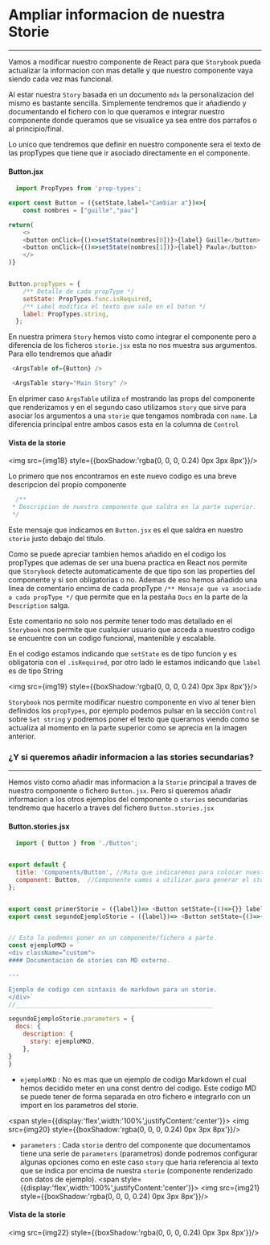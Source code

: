 





<Meta title="Formación/Storybook/Conocimientos - Basicos/Componentes.stories.mdx/Stories - Documentación"/>


# Ampliar informacion de nuestra Storie
---
Vamos a modificar nuestro componente de React para que `Storybook` pueda actualizar la informacion con mas detalle y que nuestro componente vaya siendo cada vez mas funcional. 

Al estar nuestra `Story` basada en un documento `mdx` la personalizacion del mismo es bastante sencilla. Simplemente tendremos que ir añadiendo y documentando el fichero con 
lo que queramos e integrar nuestro componente donde queramos que se visualice ya sea entre dos parrafos o al principio/final.

Lo unico que tendremos que definir en nuestro componente sera el texto de las propTypes que tiene que ir asociado directamente en el componente.
#### Button.jsx
```javascript
  import PropTypes from 'prop-types';

export const Button = ({setState,label="Cambiar a"})=>{
    const nombres = ["guille","pau"]

return(
    <>
    <button onClick={()=>setState(nombres[0])}>{label} Guille</button>
    <button onClick={()=>setState(nombres[1])}>{label} Paula</button>
    </>
)}


Button.propTypes = {
    /** Detalle de cada propType */
    setState: PropTypes.func.isRequired,
    /** Label modifica el texto que sale en el boton */
    label: PropTypes.string,
  };

```

En nuestra primera `Story` hemos visto como integrar el componente pero a diferencia de los ficheros `storie.jsx` esta no nos muestra sus argumentos. Para ello tendremos que añadir
```javascript
 <ArgsTable of={Button} />

 <ArgsTable story="Main Story" />
```
En elprimer caso `ArgsTable` utiliza `of` mostrando las props del componente que renderizamos y en el segundo caso utilizamos
`story` que sirve para asociar los argumentos a una `storie` que tengamos nombrada con `name`. La diferencia principal entre ambos casos 
esta en la columna de `Control`

#### Vista de la storie

<img src={img18} style={{boxShadow:'rgba(0, 0, 0, 0.24) 0px 3px 8px'}}/>

Lo primero que nos encontramos en este nuevo codigo es una breve descripcion del propio componente
```javascript
  /**
 * Descripcion de nuestro componente que saldra en la parte superior.
 */
```
Este mensaje que indicamos en `Button.jsx` es el que saldra en nuestro `storie` justo debajo del titulo.

Como se puede apreciar tambien hemos añadido en el codigo los propTypes que ademas de ser una buena practica en React nos permite que `Storybook` detecte automaticamente de que tipo son las properties del componente y si son obligatorias o no.
Ademas de eso hemos añadido una linea de comentario encima de cada propType `/** Mensaje que va asociado a cada propType */`  que permite que en la pestaña `Docs` en la parte de la `Description` salga.

Este comentario no solo nos permite tener todo mas detallado en el `Storybook` nos permite que cualquier usuario que acceda a nuestro codigo se encuentre con un codigo funcional, mantenible y escalable. 

En el codigo estamos indicando que `setState` es de tipo funcion y es obligatoria con el `.isRequired`, por otro lado le estamos indicando que `label` es de tipo String


<img src={img19} style={{boxShadow:'rgba(0, 0, 0, 0.24) 0px 3px 8px'}}/>  

`Storybook` nos permite modificar nuestro componente en vivo al tener bien definidos los `propTypes`, por ejemplo podemos pulsar en la sección `Control` sobre `Set string` y podremos poner el texto que queramos viendo como se actualiza al momento en la parte superior como se aprecia en la imagen anterior.


### ¿Y si queremos añadir informacion a las stories secundarias?
---

Hemos visto como añadir mas informacion a la `Storie` principal a traves de nuestro componente o fichero `Button.jsx`. Pero si queremos añadir informacion a los otros ejemplos del componente o `stories` secundarias tendremo que hacerlo a traves del fichero `Button.stories.jsx`


#### Button.stories.jsx
```javascript
  import { Button } from './Button';


export default {
  title: 'Components/Button', //Ruta que indicaremos para colocar nuestro componente en el sidebar
  component: Button,  //Componente vamos a utilizar para generar el storie
};


export const primerStorie = ({label})=> <Button setState={()=>{}} label={label}></Button>
export const segundoEjemploStorie = ({label})=> <Button setState={()=>{}} label={label}></Button>


// Esto lo podemos poner en un componente/fichero a parte. 
const ejemploMKD = `
<div className=”custom">
#### Documentacion de stories con MD externo.

---

Ejemplo de codigo con sintaxis de markdown para un storie.
</div>`
//_______________________________________________________

segundoEjemploStorie.parameters = {
  docs: {
    description: {
      story: ejemploMKD,
    },
}
}
```

* `ejemploMKD` : No es mas que un ejemplo de codigo Markdown el cual hemos decidido meter en una const dentro del codigo. Este codigo MD se puede tener de forma separada en otro fichero e integrarlo con un import en los parametros del storie. 

<span style={{display:'flex',width:'100%',justifyContent:'center'}}>
  <img src={img20} style={{boxShadow:'rgba(0, 0, 0, 0.24) 0px 3px 8px'}}/>
</span>

* `parameters` : Cada `storie` dentro del componente que documentamos tiene una serie de `parameters` (parametros) donde podremos configurar algunas opciones como en este caso `story` que haria referencia al texto que se indica por encima de nuestra `storie` (componente renderizado con datos de ejemplo).
<span style={{display:'flex',width:'100%',justifyContent:'center'}}>
  <img src={img21} style={{boxShadow:'rgba(0, 0, 0, 0.24) 0px 3px 8px'}}/>
</span>


#### Vista de la storie
<img src={img22} style={{boxShadow:'rgba(0, 0, 0, 0.24) 0px 3px 8px'}}/>
